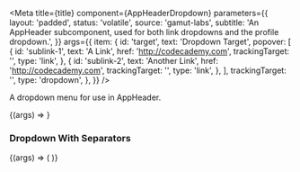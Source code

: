 


<Meta
  title={title}
  component={AppHeaderDropdown}
  parameters={{
    layout: 'padded',
    status: 'volatile',
    source: 'gamut-labs',
    subtitle:
      'An AppHeader subcomponent, used for both link dropdowns and the profile dropdown.',
  }}
  args={{
    item: {
      id: 'target',
      text: 'Dropdown Target',
      popover: [
        {
          id: 'sublink-1',
          text: 'A Link',
          href: 'http://codecademy.com',
          trackingTarget: '',
          type: 'link',
        },
        {
          id: 'sublink-2',
          text: 'Another Link',
          href: 'http://codecademy.com',
          trackingTarget: '',
          type: 'link',
        },
      ],
      trackingTarget: '',
      type: 'dropdown',
    },
  }}
/>

A dropdown menu for use in <LinkTo kind="Labs/Experimental/Molecules/AppHeader" story="AppHeader">AppHeader</LinkTo>.

<Canvas>
  <Story name="AppHeaderDropdown">
    {(args) => <AppHeaderDropdown {...args} />}
  </Story>
</Canvas>

<PropsTable story="AppHeaderDropdown" />

### Dropdown With Separators

<Canvas>
  <Story
    args={{
      item: MOCK_PROFILE_DROPDOWN,
    }}
    name="AppHeaderSeparatedDropdown"
  >
    {(args) => (
      <Box height="200">
        <Box position="absolute" left="225">
          <AppHeaderDropdown {...args} />
        </Box>
      </Box>
    )}
  </Story>
</Canvas>
